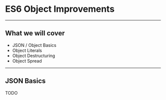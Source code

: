 # ES6 Object Improvements

---

## What we will cover

* JSON / Object Basics 
* Object Literals 
* Object Destructuring
* Object Spread

---

## JSON Basics

TODO
